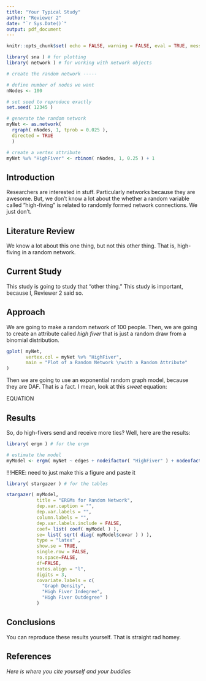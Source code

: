 ```yaml
---
title: "Your Typical Study"
author: "Reviewer 2"
date: "`r Sys.Date()`"
output: pdf_document
---
```


```r

knitr::opts_chunk$set( echo = FALSE, warning = FALSE, eval = TRUE, message = FALSE )

```

```r

library( sna ) # for plotting
library( network ) # for working with network objects

# create the random network -----

# define number of nodes we want
nNodes <- 100

# set seed to reproduce exactly
set.seed( 12345 )

# generate the random network
myNet <- as.network( 
  rgraph( nNodes, 1, tprob = 0.025 ), 
  directed = TRUE 
  )

# create a vertex attribute
myNet %v% "HighFiver" <- rbinom( nNodes, 1, 0.25 ) + 1

```

## Introduction

Researchers are interested in stuff. Particularly networks because they are awesome. But, we don't know a lot about the whether a random variable called "high-fiving" is related to randomly formed network connections. We just don't. 

## Literature Review

We know a lot about this one thing, but not this other thing. That is, high-fiving in a random network.

## Current Study

This study is going to study that "other thing." This study is important, because I, Reviewer 2 said so. 

## Approach

We are going to make a random network of 100 people. Then, we are going to create an attribute called *high fiver* that is just a random draw from a binomial distribution. 

```r

gplot( myNet,
       vertex.col = myNet %v% "HighFiver",
       main = "Plot of a Random Network \nwith a Random Attribute"
)

```

Then we are going to use an exponential random graph model, because they are DAF. That is a fact. I mean, look at this *sweet* equation:

EQUATION

## Results

So, do high-fivers send and receive more ties? Well, here are the results:

```r

library( ergm ) # for the ergm

# estimate the model
myModel <- ergm( myNet ~ edges + nodeifactor( "HighFiver" ) + nodeofactor( "HighFiver" ) )

```

!!!HERE: need to just make this a figure and paste it


```r

library( stargazer ) # for the tables

stargazer( myModel,
           title = "ERGMs for Random Network",
           dep.var.caption = "",
           dep.var.labels = "",
           column.labels = "",
           dep.var.labels.include = FALSE,
           coef= list( coef( myModel ) ),
           se= list( sqrt( diag( myModel$covar ) ) ),
           type = "latex" ,
           show.se = TRUE,
           single.row = FALSE,
           no.space=FALSE,
           df=FALSE,
           notes.align = "l",
           digits = 3,
           covariate.labels = c( 
             "Graph Density",
             "High Fiver Indegree",
             "High Fiver Outdegree" )
           )

```

## Conclusions

You can reproduce these results yourself. That is straight rad homey. 

## References

*Here is where you cite yourself and your buddies*
